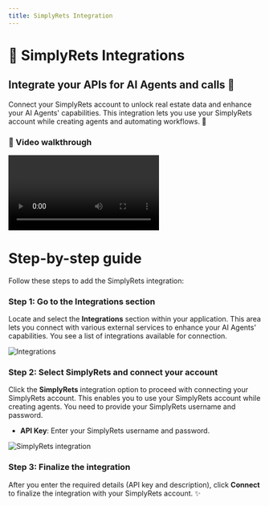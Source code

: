 ```yaml
---
title: SimplyRets Integration
---
```


# 🔗 SimplyRets Integrations

## Integrate your APIs for AI Agents and calls 🏡

Connect your SimplyRets account to unlock real estate data and enhance your AI Agents' capabilities. This integration lets you use your SimplyRets account while creating agents and automating workflows. 🚀

### 🎥 Video walkthrough

<div class="card-video">
  <video src="https://storage.googleapis.com/helpsessionvideos/Contactswing/Videos/sim.mp4" autoplay playsinline controls title="SimplyRets Integration"></video>
</div>

# Step-by-step guide

Follow these steps to add the SimplyRets integration:

### Step 1: Go to the Integrations section
Locate and select the **Integrations** section within your application. This area lets you connect with various external services to enhance your AI Agents' capabilities. You see a list of integrations available for connection.

<img src="https://storage.googleapis.com/helpsessionvideos/Contactswing/images/e1.jpg" alt="Integrations" />

### Step 2: Select SimplyRets and connect your account
Click the **SimplyRets** integration option to proceed with connecting your SimplyRets account. This enables you to use your SimplyRets account while creating agents. You need to provide your SimplyRets username and password.
- **API Key**: Enter your SimplyRets username and password.

<img src="https://storage.googleapis.com/helpsessionvideos/Contactswing/images/e5.jpg" alt="SimplyRets integration" />

### Step 3: Finalize the integration
After you enter the required details (API key and description), click **Connect** to finalize the integration with your SimplyRets account. ✨


